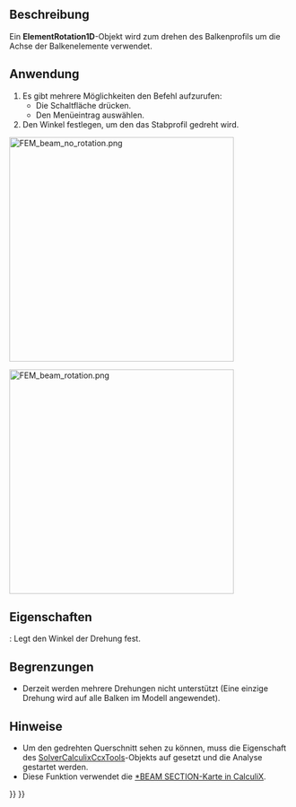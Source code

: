 <languages/>

{{Docnav/de
|[[FEM_ElementGeometry1D/de|Elementgeometrie1D]]
|[[FEM_ElementGeometry2D/de|Elementgeometrie2D]]
|[[FEM_Workbench/de|FEM]]
|IconL=FEM_ElementGeometry1D.svg
|IconR=FEM_ElementGeometry2D.svg
|IconC=Workbench_FEM.svg
}}

{{GuiCommandContainer|
{{GuiCommand/de
|Name=FEM ElementRotation1D
|Name/de=FEM Elementdrehung1D
|MenuLocation=Model → Element-Geometrie → Beam Rotation
|Workbenches=[[FEM_Workbench/de|FEM]]
|SeeAlso=[[FEM_tutorial/de|FEM Anleitung]]
}}
{{GuiCommandFemInfo
|Solvers=CalculiX
}}
}}

<span id="Description"></span>
==Beschreibung==

Ein '''ElementRotation1D'''-Objekt wird zum drehen des Balkenprofils um die Achse der Balkenelemente verwendet.

<span id="Usage"></span>
==Anwendung==

# Es gibt mehrere Möglichkeiten den Befehl aufzurufen:
#* Die Schaltfläche {{Button|[[Image:FEM ElementRotation1D.svg|16px]] [[FEM_ElementRotation1D/de|Stabdrehung]]}} drücken.
#* Den Menüeintrag {{MenuCommand|Modell → Element-Geometrie → [[Image:FEM_ElementRotation1D.svg|16px]] Stabdrehung}} auswählen.
# Den Winkel festlegen, um den das Stabprofil gedreht wird.

[[Image:FEM_beam_no_rotation.png|400px]]
{{Caption|No rotation, default orientation - local axis 1 aligned with the global Y axis (green)}}

[[Image:FEM_beam_rotation.png|400px]]
{{Caption|90 degree rotation}}

<span id="Properties"></span>
==Eigenschaften==

{{PropertyData/de|Rotation}}: Legt den Winkel der Drehung fest.

<span id="Limitations"></span>
==Begrenzungen==

* Derzeit werden mehrere Drehungen nicht unterstützt (Eine einzige Drehung wird auf alle Balken im Modell angewendet).

<span id="Notes"></span>
==Hinweise==

* Um den gedrehten Querschnitt sehen zu können, muss die Eigenschaft {{incode|Beam Shell Result Output 3D}} des [[FEM_SolverCalculixCcxtools/de|SolverCalculixCcxTools]]-Objekts auf {{incode|True}} gesetzt und die Analyse gestartet werden.
* Diese Funktion verwendet die [https://web.mit.edu/calculix_v2.7/CalculiX/ccx_2.7/doc/ccx/node162.html *BEAM SECTION-Karte in CalculiX].


{{Docnav/de
|[[FEM_ElementGeometry1D/de|Elementgeometrie1D]]
|[[FEM_ElementGeometry2D/de|Elementgeometrie2D]]
|[[FEM_Workbench/de|FEM]]
|IconL=FEM_ElementGeometry1D.svg
|IconR=FEM_ElementGeometry2D.svg
|IconC=Workbench_FEM.svg
}}

{{FEM Tools navi{{#translation:}}}}
{{Userdocnavi{{#translation:}}}}